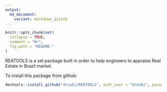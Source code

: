 ```yaml
---
output:
  md_document:
    variant: markdown_github
---
```


<!-- README.md is generated from README.Rmd. Please edit that file -->

```r
knitr::opts_chunk$set(
  collapse = TRUE,
  comment = "#>",
  fig.path = "README-"
)
```

REATOOLS is a set package built in order to help engineers to appraise Real Estate in Brazil market.

To install this package from github:

```r
devtools::install_github("droubi/REATOOLS", auth_user = "droubi", password = "Campeao*1")
```

